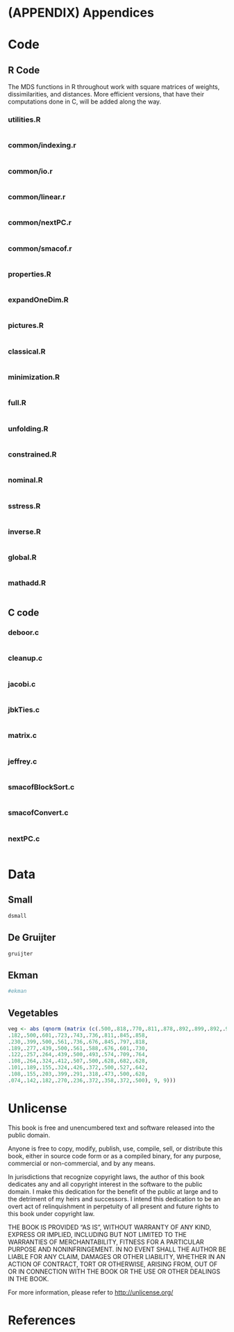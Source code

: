 # (APPENDIX) Appendices {.unnumbered}

# Code {#apcode}

## R Code {#rapcode}

The MDS functions in R throughout work with square matrices of
weights, dissimilarities, and distances. More efficient versions, 
that have their computations done in C, will be added along 
the way.

### utilities.R {#aputilitiescode}

```r
```

### common/indexing.r {#apindexingcode}

```r
```

### common/io.r {#apiocode}

```r
```

### common/linear.r {#aplinearcode}

```r
```

### common/nextPC.r {#appermcode}

```r
```

### common/smacof.r {#apsmacofcode}

```r
```

### properties.R {#apcodeprop}

```r
```

### expandOneDim.R {#apcodeexpand}

```r
```

### pictures.R {#apcodepic}

```r
```

### classical.R {#apcodeclass}

```r
```

### minimization.R {#apcodeminim}

```r
```

### full.R {#apcodefull}

```r
```

### unfolding.R {#apcodeunfold}

```r
```

### constrained.R {#apcodencons}

```r
```

### nominal.R {#apcodenominal}

```r
```

### sstress.R {#apcodesstress}

```r
```

### inverse.R {#apcodeinverse}

```r
```

### global.R {#apcodeglobal}

```r
```

### mathadd.R {#apcodemathadd}

```r
```

## C code

### deboor.c

```c
```

### cleanup.c

```c
```

### jacobi.c

```c
```

### jbkTies.c

```c
```

### matrix.c

```c
```

### jeffrey.c

```c
```

### smacofBlockSort.c

```c
```

### smacofConvert.c

```c
```

### nextPC.c

```c
```

# Data {#apdatasets}

## Small {#apdatadsmall}

```r
dsmall
```

## De Gruijter {#apdatagruijter}

```r
gruijter
```

## Ekman {#apdataekman}

```r
#ekman
```

## Vegetables {#apdataveg}

```r
veg <- abs (qnorm (matrix (c(.500,.818,.770,.811,.878,.892,.899,.892,.926,
.182,.500,.601,.723,.743,.736,.811,.845,.858,
.230,.399,.500,.561,.736,.676,.845,.797,.818,
.189,.277,.439,.500,.561,.588,.676,.601,.730,
.122,.257,.264,.439,.500,.493,.574,.709,.764,
.108,.264,.324,.412,.507,.500,.628,.682,.628,
.101,.189,.155,.324,.426,.372,.500,.527,.642,
.108,.155,.203,.399,.291,.318,.473,.500,.628,
.074,.142,.182,.270,.236,.372,.358,.372,.500), 9, 9)))
```

# Unlicense {#apunlicense}

This book is free and unencumbered text and software released into the public domain.

Anyone is free to copy, modify, publish, use, compile, sell, or
distribute this book, either in source code form or as a compiled
binary, for any purpose, commercial or non-commercial, and by any
means.

In jurisdictions that recognize copyright laws, the author 
of this book dedicates any and all copyright interest in the
software to the public domain. I make this dedication for the benefit
of the public at large and to the detriment of my heirs and
successors. I intend this dedication to be an overt act of
relinquishment in perpetuity of all present and future rights to this
book under copyright law.

THE BOOK IS PROVIDED "AS IS", WITHOUT WARRANTY OF ANY KIND,
EXPRESS OR IMPLIED, INCLUDING BUT NOT LIMITED TO THE WARRANTIES OF
MERCHANTABILITY, FITNESS FOR A PARTICULAR PURPOSE AND NONINFRINGEMENT.
IN NO EVENT SHALL THE AUTHOR BE LIABLE FOR ANY CLAIM, DAMAGES OR
OTHER LIABILITY, WHETHER IN AN ACTION OF CONTRACT, TORT OR OTHERWISE,
ARISING FROM, OUT OF OR IN CONNECTION WITH THE BOOK OR THE USE OR
OTHER DEALINGS IN THE BOOK.

For more information, please refer to <http://unlicense.org/>

# References {.unnumbered}

